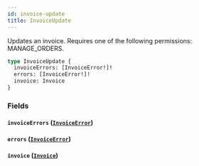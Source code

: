```yaml
---
id: invoice-update
title: InvoiceUpdate
---
```



Updates an invoice. Requires one of the following permissions: MANAGE_ORDERS.

```graphql
type InvoiceUpdate {
  invoiceErrors: [InvoiceError!]!
  errors: [InvoiceError!]!
  invoice: Invoice
}
```


### Fields

#### `invoiceErrors` ([`InvoiceError`](../../../developer/api-reference/objects/invoice-error))




#### `errors` ([`InvoiceError`](../../../developer/api-reference/objects/invoice-error))




#### `invoice` ([`Invoice`](../../../developer/api-reference/objects/invoice))






